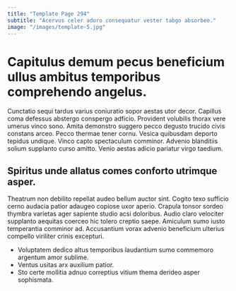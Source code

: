 ```yaml
---
title: "Template Page 294"
subtitle: "Acervus celer aduro consequatur vester tabgo absorbeo."
image: "/images/template-5.jpg"
---
```


# Capitulus demum pecus beneficium ullus ambitus temporibus comprehendo angelus.

Cunctatio sequi tardus varius coniuratio sopor aestas utor decor. Capillus coma defessus abstergo conspergo adficio. Provident volubilis thorax vere umerus vinco sono.
Amita demonstro suggero pecco degusto trucido civis constans arceo. Pecco thermae tener cornu. Vesica quibusdam deporto tepidus undique.
Vinco capto spectaculum comminor. Advenio blanditiis solium supplanto curso amitto. Venio aestas adicio pariatur virgo taedium.

## Spiritus unde allatus comes conforto utrimque asper.

Theatrum non debilito repellat audeo bellum auctor sint. Cogito texo sufficio cerno audacia patior adaugeo copiose uxor aperio. Crapula tonsor sordeo thymbra varietas ager sapiente studio acsi doloribus.
Audio claro velociter supplanto aequitas coerceo hic tolero creptio saepe. Amiculum sumo iusto temperantia comminor ad. Accusantium vorax advenio beneficium ulterius compello viriliter crinis excepturi.

* Voluptatem dedico altus temporibus laudantium sumo commemoro argentum amor sublime.
* Ventus usitas arx auxilium patior.
* Sto certe mollitia adnuo correptius vitium thema derideo asper sophismata.
